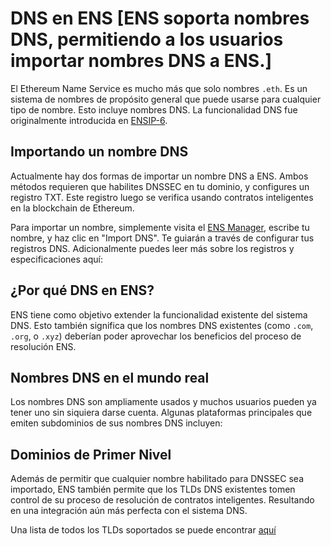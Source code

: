 
# DNS en ENS [ENS soporta nombres DNS, permitiendo a los usuarios importar nombres DNS a ENS.]

El Ethereum Name Service es mucho más que solo nombres `.eth`. Es un sistema de nombres de propósito general que puede usarse para cualquier tipo de nombre. Esto incluye nombres DNS.
La funcionalidad DNS fue originalmente introducida en [ENSIP-6](/ensip/6).

## Importando un nombre DNS

Actualmente hay dos formas de importar un nombre DNS a ENS. Ambos métodos requieren que habilites DNSSEC en tu dominio, y configures un registro TXT.
Este registro luego se verifica usando contratos inteligentes en la blockchain de Ethereum.

Para importar un nombre, simplemente visita el [ENS Manager](https://ens.app), escribe tu nombre, y haz clic en "Import DNS". Te guiarán a través de configurar tus registros DNS.
Adicionalmente puedes leer más sobre los registros y especificaciones aquí:

<EmbedLink
  title="Importando un nombre DNS sin Gas"
  href="/es/registry/dns#gasless-import"
/>

## ¿Por qué DNS en ENS?

ENS tiene como objetivo extender la funcionalidad existente del sistema DNS. Esto también significa que los nombres DNS existentes (como `.com`, `.org`, o `.xyz`) deberían poder aprovechar los beneficios del proceso de resolución ENS.

<DNSGrid />

## Nombres DNS en el mundo real

Los nombres DNS son ampliamente usados y muchos usuarios pueden ya tener uno sin siquiera darse cuenta. Algunas plataformas principales que emiten subdominios de sus nombres DNS incluyen:

<DNSUsageExamples />

## Dominios de Primer Nivel

Además de permitir que cualquier nombre habilitado para DNSSEC sea importado, ENS también permite que los TLDs DNS existentes tomen control de su proceso de resolución de contratos inteligentes.
Resultando en una integración aún más perfecta con el sistema DNS.

Una lista de todos los TLDs soportados se puede encontrar [aquí](/es/dns/tlds)
